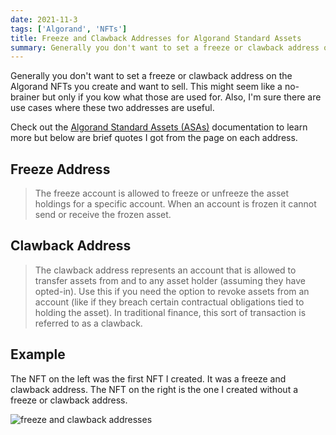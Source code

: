 ```yaml
---
date: 2021-11-3
tags: ['Algorand', 'NFTs']
title: Freeze and Clawback Addresses for Algorand Standard Assets
summary: Generally you don't want to set a freeze or clawback address on the Algorand NFTs you create and want to sell.
---
```


Generally you don't want to set a freeze or clawback address on the Algorand NFTs you create and want to sell. This might seem like a no-brainer but only if you kow what those are used for. Also, I'm sure there are use cases where these two addresses are useful.

Check out the [Algorand Standard Assets (ASAs)](https://developer.algorand.org/docs/get-details/asa/) documentation to learn more but below are brief quotes I got from the page on each address.

## Freeze Address

> The freeze account is allowed to freeze or unfreeze the asset holdings for a specific account. When an account is frozen it cannot send or receive the frozen asset.

## Clawback Address

> The clawback address represents an account that is allowed to transfer assets from and to any asset holder (assuming they have opted-in). Use this if you need the option to revoke assets from an account (like if they breach certain contractual obligations tied to holding the asset). In traditional finance, this sort of transaction is referred to as a clawback.

## Example

The NFT on the left was the first NFT I created. It was a freeze and clawback address. The NFT on the right is the one I created without a freeze or clawback address.

![freeze and clawback addresses](/static/images/content/freeze-and-clawback-addresses.png)